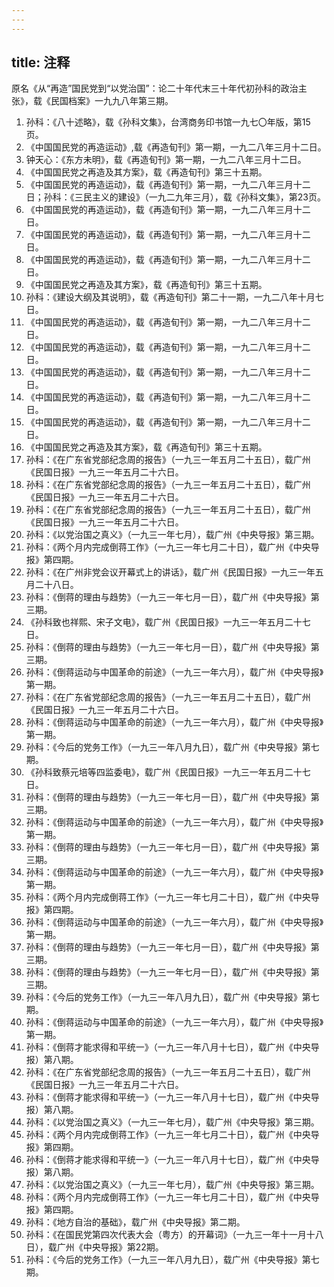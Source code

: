 ```yaml
---
---
---
```

title: 注释
---



原名《从“再造”国民党到“以党治国”：论二十年代末三十年代初孙科的政治主张》，载《民国档案》一九九八年第三期。
1. 孙科：《八十述略》，载《孙科文集》，台湾商务印书馆一九七〇年版，第15页。
2. 《中国国民党的再造运动》,载《再造旬刊》第一期，一九二八年三月十二日。
3. 钟天心：《东方未明》，载《再造旬刊》第一期，一九二八年三月十二日。
4. 《中国国民党之再造及其方案》，载《再造旬刊》第三十五期。
5. 《中国国民党的再造运动》，载《再造旬刊》第一期，一九二八年三月十二日；孙科：《三民主义的建设》（一九二九年三月），载《孙科文集》，第23页。
6. 《中国国民党的再造运动》，载《再造旬刊》第一期，一九二八年三月十二日。
7. 《中国国民党的再造运动》，载《再造旬刊》第一期，一九二八年三月十二日。
8. 《中国国民党的再造运动》，载《再造旬刊》第一期，一九二八年三月十二日。
9. 《中国国民党之再造及其方案》，载《再造旬刊》第三十五期。
10. 孙科：《建设大纲及其说明》，载《再造旬刊》第二十一期，一九二八年十月七日。
11. 《中国国民党的再造运动》，载《再造旬刊》第一期，一九二八年三月十二日。
12. 《中国国民党的再造运动》，载《再造旬刊》第一期，一九二八年三月十二日。
13. 《中国国民党的再造运动》，载《再造旬刊》第一期，一九二八年三月十二日。
14. 《中国国民党的再造运动》，载《再造旬刊》第一期，一九二八年三月十二日。
15. 《中国国民党的再造运动》，载《再造旬刊》第一期，一九二八年三月十二日。
16. 《中国国民党之再造及其方案》，载《再造旬刊》第三十五期。
17. 孙科：《在广东省党部纪念周的报告》（一九三一年五月二十五日），载广州《民国日报》一九三一年五月二十六日。
18. 孙科：《在广东省党部纪念周的报告》（一九三一年五月二十五日），载广州《民国日报》一九三一年五月二十六日。
19. 孙科：《在广东省党部纪念周的报告》（一九三一年五月二十五日），载广州《民国日报》一九三一年五月二十六日。
20. 孙科：《以党治国之真义》（一九三一年七月），载广州《中央导报》第三期。
21. 孙科：《两个月内完成倒蒋工作》（一九三一年七月二十日），载广州《中央导报》第四期。
22. 孙科：《在广州非党会议开幕式上的讲话》，载广州《民国日报》一九三一年五月二十八日。
23. 孙科：《倒蒋的理由与趋势》（一九三一年七月一日），载广州《中央导报》第三期。
24. 《孙科致也祥熙、宋子文电》，载广州《民国日报》一九三一年五月二十七日。
25. 孙科：《倒蒋的理由与趋势》（一九三一年七月一日），载广州《中央导报》第三期。
26. 孙科：《倒蒋运动与中国革命的前途》（一九三一年六月），载广州《中央导报》第一期。
27. 孙科：《在广东省党部纪念周的报告》（一九三一年五月二十五日），载广州《民国日报》一九三一年五月二十六日。
28. 孙科：《倒蒋运动与中国革命的前途》（一九三一年六月），载广州《中央导报》第一期。
29. 孙科：《今后的党务工作》（一九三一年八月九日），载广州《中央导报》第七期。
30. 《孙科致蔡元培等四监委电》，载广州《民国日报》一九三一年五月二十七日。
31. 孙科：《倒蒋的理由与趋势》（一九三一年七月一日），载广州《中央导报》第三期。
32. 孙科：《倒蒋运动与中国革命的前途》（一九三一年六月），载广州《中央导报》第一期。
33. 孙科：《倒蒋的理由与趋势》（一九三一年七月一日），载广州《中央导报》第三期。
34. 孙科：《倒蒋运动与中国革命的前途》（一九三一年六月），载广州《中央导报》第一期。
35. 孙科：《两个月内完成倒蒋工作》（一九三一年七月二十日），载广州《中央导报》第四期。
36. 孙科：《倒蒋运动与中国革命的前途》（一九三一年六月），载广州《中央导报》第一期。
37. 孙科：《倒蒋的理由与趋势》（一九三一年七月一日），载广州《中央导报》第三期。
38. 孙科：《倒蒋的理由与趋势》（一九三一年七月一日），载广州《中央导报》第三期。
39. 孙科：《今后的党务工作》（一九三一年八月九日），载广州《中央导报》第七期。
40. 孙科：《倒蒋运动与中国革命的前途》（一九三一年六月），载广州《中央导报》第一期。
41. 孙科：《倒蒋才能求得和平统一》（一九三一年八月十七日），载广州《中央导报）第八期。
42. 孙科：《在广东省党部纪念周的报告》（一九三一年五月二十五日），载广州《民国日报》一九三一年五月二十六日。
43. 孙科：《倒蒋才能求得和平统一》（一九三一年八月十七日），载广州《中央导报）第八期。
44. 孙科：《以党治国之真义》（一九三一年七月），载广州《中央导报》第三期。
45. 孙科：《两个月内完成倒蒋工作》（一九三一年七月二十日），载广州《中央导报》第四期。
46. 孙科：《倒蒋才能求得和平统一》（一九三一年八月十七日），载广州《中央导报）第八期。
47. 孙科：《以党治国之真义》（一九三一年七月），载广州《中央导报》第三期。
48. 孙科：《两个月内完成倒蒋工作》（一九三一年七月二十日），载广州《中央导报》第四期。
49. 孙科：《地方自治的基础》，载广州《中央导报》第二期。
50. 孙科：《在国民党第四次代表大会（粤方）的开幕词》（一九三一年十一月十八日），载广州《中央导报》第22期。
51. 孙科：《今后的党务工作》（一九三一年八月九日），载广州《中央导报》第七期。